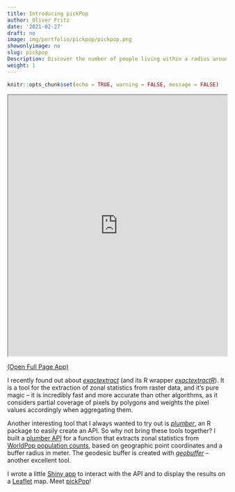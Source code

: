 ```yaml
---
title: Introducing pickPop
author: Oliver Fritz
date: '2021-02-27'
draft: no
image: img/portfolio/pickpop/pickpop.png
showonlyimage: no
slug: pickpop
Description: Discover the number of people living within a radius around any point on Earth.
weight: 1
---
```


```r
knitr::opts_chunk$set(echo = TRUE, warning = FALSE, message = FALSE)
```


<div style="position: relative">
<div class="sk-pulse sk-pos"></div>
<iframe src = "https://shiny.oliverfritz.de/pickpop" width="100%" height="600" style="position:relative;z-index:2"></iframe>
</div>


<a href="https://shiny.oliverfritz.de/pickpop/" target="_blank">(Open Full Page App)</a>

I recently found out about *[exactextract](https://github.com/isciences/exactextract){target="_blank"}* (and its R wrapper *[exactextractR](https://github.com/isciences/exactextractr){target="_blank"}*). It is a tool for the extraction of zonal statistics from raster data, and it's pure magic -- it is incredibly fast and more accurate than other algorithms, as it considers partial coverage of pixels by polygons and weights the pixel values accordingly when aggregating them.

Another interesting tool that I always wanted to try out is *[plumber](https://www.rplumber.io/){target="_blank"}*, an R package to easily create an API. So why not bring these tools together? I built a [plumber API](https://github.com/ofr1tz/plumber-api){target="_blank"} for a function that extracts zonal statistics from [WorldPop population counts](https://www.worldpop.org/geodata/listing?id=64){target="_blank"}, based on geographic point coordinates and a buffer radius in meter. The geodesic buffer is created with *[geobuffer](https://github.com/valentinitnelav/geobuffer){target="_blank"}* -- another excellent tool.

I wrote a little [Shiny app](https://github.com/ofr1tz/pickpop){target="_blank"} to interact with the API and to display the results on a [Leaflet](https://leafletjs.com/){target="_blank"} map. Meet [pickPop](https://shiny.oliverfritz.de/pickpop/){target="_blank"}!